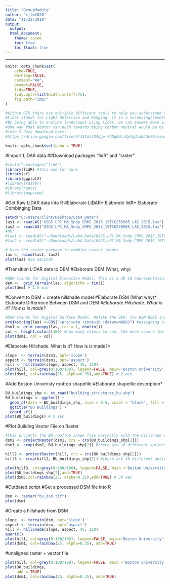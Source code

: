 ```yaml
---
title: "GroupModule"
author: "cjlw2020"
date: "11/22/2019"
output:
  output:
  html_document:
    theme: cosmo
    toc: true
    toc_float: true
---
```


***

```r
knitr::opts_chunk$set(
	echo=TRUE,
	warning=FALSE,
	comment="##",
	prompt=FALSE,
	tidy=TRUE,
	tidy.opts=list(width.cutoff=75),
	fig.path="img/"
)
```

```r
#Within GIS there are multiple different tools to help you understand data that you collect about different landscapes. From previous modules you would have seen how to create maps to display your statistical analysis, or have seen how to identify different clusters and analyze significant hot and cold spots. Here we will explore how to take Lidar data files to create maps that help you analyze the landscape and interpret it to answer important questions. 
#Lidar stands for Light Detection and Ranging. It is a surveying/remote sensing method that measures distance to a target. It does this by illuminating the target with laser light and measuring the reflected light with a sensor. Differences in laser return times and wavelengths can then be used to make digital 3-D representations. It is commonly used to make high-resolution maps, with applications in fields such as archaeology, geography, and laser guidance. 
#By being able to analyze landscapes using Lidar, we can answer more important/pertinent questions to current issues. One example of this is Boston's pledge to being carbon neutral by 2050. While this falls under being a civil engineering problem, its an excellent example of a different but important application of GIS, specifically Lidar uses. 
#One way that Boston can push towards being carbon neutral would be by switching to renewable energy sources like solar, wind, and hydrologic power. The best places to utilize solar power, for example, would be places that have constant uninterrupted exposure to sunlight. Using Lidar data to map out the rooftops of Boston, we would be able to determine how much solar radiation we can obtain. You would accomplish this by mapping out the rooftops and overlaying a solar radiation layer (another built in-tool). This would in turn help to determine if there would be enough watt hours over the course of a year for it to be beneficial to begin transitioning the majority, if not all, of Boston's rooftops to being solar paneled. 
#info & data download here:
#https://drive.google.com/file/d/15Tdl4O4dje-7dQgGUciQpTgUza8LUo7Q/view
```


```r
knitr::opts_chunk$set(echo = TRUE)
```

#Import LIDAR data
##Download packages "lidR" and "raster"
```r
#install.packages("lidR")
library(lidR) #this one for sure
library(sf)
library(ggplot2)
#library(raster)
#ibrary(rgeos)
#library(mapview)
```

#Get Raw LIDAR data into R
#Elaborate LIDAR* Elaborate lidR* Elaborate Combinging Data
```r
setwd("C:/Users/clint/Desktop/Lab4_Data")
las1 <- readLAS("USGS_LPC_MA_Sndy_CMPG_2013_19TCG255905_LAS_2015.las")
las2 <- readLAS("USGS_LPC_MA_Sndy_CMPG_2013_19TCG270905_LAS_2015.las")
#nk:
#las1 <- readLAS("~/Downloads/Lab4_Data/USGS_LPC_MA_Sndy_CMPG_2013_19TCG255905_LAS_2015/USGS_LPC_MA_Sndy_CMPG_2013_19TCG255905_LAS_2015.las")
#las2 <- readLAS("~/Downloads/Lab4_Data/USGS_LPC_MA_Sndy_CMPG_2013_19TCG270905_LAS_2015/USGS_LPC_MA_Sndy_CMPG_2013_19TCG270905_LAS_2015.las")

# Uses the raster package to combine raster images
las <- rbind(las1, las2)
plot(las) #30 seconds
```
#Transition LIDAR data to DEM
#Elaborate DEM (What, why)
```r
#DEM stands for Digital Elevation Model. This is a 3D CG representation of a terrain's surface created from a terrain's elevation data. Things like power lines, buildings and towers or trees and other vegetation aren't included in the model. It filters out what are known as "non-ground points".
dem <-  grid_terrain(las, algorithm = tin())
plot(dem) # 1.5 min
```
#Convert to DSM + create hillshade model
#Elaborate DSM (What why)* Elaborate Differnece Between DSM and DEM*
#Elaborate Hillshade. What is it? How is is made?*
```r
#DSM stands for Digital Surface Model. Unlike the DEM, the DSM DOES include man-made/built and natural points of reference into its representation. 
proj4string(las) <-CRS("+proj=utm +zone=19 +datum=NAD83") #assigning coord ref system
dsm1 <- grid_canopy(las, res = 1, dsmtin())
col <- height.colors(100) #how many colors to use, the more colors the better resolution in the plot
plot(dsm1, col = col)
```
#Elaborate Hillshade. What is it? How is is made?*
```r
slope  <- terrain(dsm1, opt='slope')
aspect <- terrain(dsm1, opt='aspect')
hill <- hillShade(slope, aspect, 45, 120)
plot(hill, col=grey(0:100/100), legend=FALSE, main='Boston University')
plot(dsm1, col=rainbow(25, alpha=0.35),add=TRUE) # 2 min
```

#Add Boston Univeristy rooftop shapefile
#Elaborate shapefile description*
```r
BU_buildings_shp <- st_read("building_structures_bu.shp")
BU_buildings <- ggplot() + 
  geom_sf(data = BU_buildings_shp, size = 0.5, color = "black", fill = "cyan1") + 
  ggtitle("BU Buildings") + 
  coord_sf()
plot(BU_buildings) # 5 sec
```

#Plot Building Vector File on Raster
```r
#This projects the BU rooftop shape file correctly with the hillshade raster image
dsm2 <- projectRaster(dsm1, crs = crs(BU_buildings_shp[2]))
dsm3 <- crop(dsm2, BU_buildings_shp[2]) #there are 16 different options instead of "2" here, not sure which one we want

hill2 <- projectRaster(hill, crs = crs(BU_buildings_shp[2]))
hill3 <- crop(hill2, BU_buildings_shp[2]) #there are 16 different options instead of "2" here, not sure which one we want

plot(hill3, col=grey(0:100/100), legend=FALSE, main ='Boston University')
plot(BU_buildings_shp[2],add=TRUE)
plot(dsm3,col=rainbow(25, alpha=0.35),add=TRUE) # 30 sec
```




#Outdated script
#Get a processed DSM file into R
```r
dsm <- raster("bu_dsm.tif")
plot(dsm)
```
#Create a hillshade from DSM
```r
slope  <- terrain(dsm, opt='slope')
aspect <- terrain(dsm, opt='aspect')
hill <- hillShade(slope, aspect, 45, 120)
quartz()
plot(hill, col=grey(0:100/100), legend=FALSE, main='Boston University')
plot(dsm1, col=rainbow(25, alpha=0.35), add=TRUE)
```
#unaligned raster + vector file
```r
plot(hill, col=grey(0:100/100), legend=FALSE, main ='Boston University')
plot(BU_buildings,
     add = TRUE)
plot(dsm1, col=rainbow(25, alpha=0.35), add=TRUE)
```



